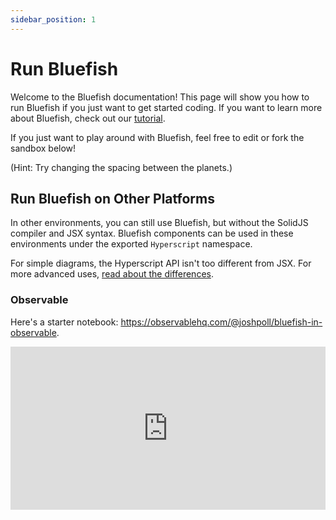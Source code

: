 ```yaml
---
sidebar_position: 1
---
```



# Run Bluefish

Welcome to the Bluefish documentation! This page will show you how to run Bluefish if you just want
to get started coding. If you want to learn more about Bluefish, check out our
[tutorial](/docs/get-started/learn).

If you just want to play around with Bluefish, feel free to edit or fork the sandbox below!

(Hint: Try changing the spacing between the planets.)

<CodeEditor code={planets} />

<!-- You can also use the SolidJS REPL: https://playground.solidjs.com/anonymous/9f920dfc-07b3-45d5-9a9f-7d16df92438c. -->

## Run Bluefish on Other Platforms

In other environments, you can still use Bluefish, but without the SolidJS compiler and JSX syntax.
Bluefish components can be used in these environments under the exported `Hyperscript` namespace.

For simple diagrams, the Hyperscript API isn't too different from JSX. For more advanced uses, [read
about the
differences](https://github.com/solidjs/solid/tree/main/packages/solid/h#solid-hyperscript).

### Observable

Here's a starter notebook: https://observablehq.com/@joshpoll/bluefish-in-observable.

<iframe
  width="100%"
  height="261"
  frameBorder="0"
  src="https://observablehq.com/embed/@joshpoll/bluefish-in-observable@37?cells=planets"
/>

### Svelte

Here's a starter REPL: https://svelte.dev/repl/1fa5bf8713ac4fc2a991560e50564932?version=4.2.1.

## Install Bluefish Locally

Bluefish is built on [SolidJS](https://www.solidjs.com/) and works best in that environment. But it can be used in other environments, too.

### Create a New SolidJS Project

**TODO**

### Add to an Existing SolidJS Project

To add Bluefish to an existing SolidJS project, you can install it with your favorite package manager.

<Tabs
  defaultValue="npm"
  values={[
    { label: "npm", value: "npm" },
    { label: "yarn", value: "yarn" },
    { label: "pnpm", value: "pnpm" },
  ]}
>
  {/* prettier-ignore */}
  <TabItem value="npm">

```bash
npm install @bluefish-js/solid
```

  </TabItem>
  {/* prettier-ignore */}
  <TabItem value="yarn">

```bash
yarn add @bluefish-js/solid
```

  </TabItem>
  {/* prettier-ignore */}
  <TabItem value="pnpm">

```bash
pnpm add @bluefish-js/solid
```

  </TabItem>
</Tabs>
